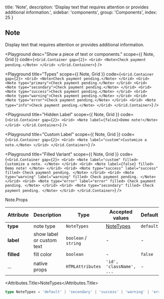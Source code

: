 
  title: 'Note',
  description:
    'Display text that requires attention or provides additional information.',
  sidebar: 'components',
  group: 'Components',
  index: 25
}

## Note

Display text that requires attention or provides additional information.

<Playground
  desc="Show a piece of text or components."
  scope={{ Note, Grid }}
  code={`
<Grid.Container gap={2}>
  <Grid>
    <Note>Check payment pending.</Note>
  </Grid>
</Grid.Container>
`}
/>

<Playground
  title="Types"
  scope={{ Note, Grid }}
  code={`
<Grid.Container gap={2}>
  <Grid>
    <Note>Check payment pending.</Note>
  </Grid>
  <Grid>
    <Note type="primary">Check payment pending.</Note>
  </Grid>
  <Grid>
    <Note type="secondary">Check payment pending.</Note>
  </Grid>
  <Grid>
    <Note type="success">Check payment pending.</Note>
  </Grid>
  <Grid>
    <Note type="warning">Check payment pending.</Note>
  </Grid>
  <Grid>
    <Note type="error">Check payment pending.</Note>
  </Grid>
  <Grid>
    <Note type="info">Check payment pending.</Note>
  </Grid>
</Grid.Container>
`}
/>

<Playground
  title="Hidden Label"
  scope={{ Note, Grid }}
  code={`
<Grid.Container gap={2}>
  <Grid>
    <Note label={false}>Demo note!</Note>
  </Grid>
</Grid.Container>
`}
/>

<Playground
  title="Custom Label"
  scope={{ Note, Grid }}
  code={`
<Grid.Container gap={2}>
  <Grid>
    <Note label="custom">Customize a note.</Note>
  </Grid>
</Grid.Container>
`}
/>

<Playground
  title="Filled Variant"
  scope={{ Note, Grid }}
  code={`
<Grid.Container gap={2}>
  <Grid>
    <Note label="custom" filled>
      Customize a note.
    </Note>
  </Grid>
  <Grid>
    <Note label={false} filled>
      Demo note!
    </Note>
  </Grid>
  <Grid>
    <Note type="success" label="success" filled>
      Check payment pending.
    </Note>
  </Grid>
  <Grid>
    <Note type="warning" label="warning" filled>
      Check payment pending.
    </Note>
  </Grid>
  <Grid>
    <Note type="error" label="error" filled>
      Check payment pending.
    </Note>
  </Grid>
  <Grid>
    <Note type="secondary" filled>
      Check payment pending.
    </Note>
  </Grid>
</Grid.Container>
`}
/>

<Attributes edit="/pages/docs/components/note.mdx">
<Attributes.Title>Note.Props</Attributes.Title>

| Attribute  | Description               | Type                 | Accepted values          | Default   |
| ---------- | ------------------------- | -------------------- | ------------------------ | --------- |
| **type**   | note type                 | `NoteTypes`          | [NoteTypes](#nodetypes)  | `default` |
| **label**  | show label or custom text | `boolean` / `string` | -                        | -         |
| **filled** | fill color                | `boolean`            | -                        | `false`   |
| ...        | native props              | `HTMLAttributes`     | `'id', 'className', ...` | -         |

<Attributes.Title>NoteTypes</Attributes.Title>

```ts
type NoteTypes = 'default' | 'secondary' | 'success' | 'warning' | 'error'
```

</Attributes>

